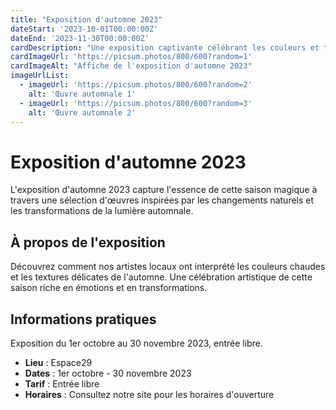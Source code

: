 ```yaml
---
title: "Exposition d'automne 2023"
dateStart: '2023-10-01T00:00:00Z'
dateEnd: '2023-11-30T00:00:00Z'
cardDescription: "Une exposition captivante célébrant les couleurs et textures de l'automne à travers les œuvres d'artistes locaux."
cardImageUrl: 'https://picsum.photos/800/600?random=1'
cardImageAlt: "Affiche de l'exposition d'automne 2023"
imageUrlList:
  - imageUrl: 'https://picsum.photos/800/600?random=2'
    alt: 'Œuvre automnale 1'
  - imageUrl: 'https://picsum.photos/800/600?random=3'
    alt: 'Œuvre automnale 2'
---
```


# Exposition d'automne 2023

L'exposition d'automne 2023 capture l'essence de cette saison magique à travers une sélection d'œuvres inspirées par les changements naturels et les transformations de la lumière automnale.

## À propos de l'exposition

Découvrez comment nos artistes locaux ont interprété les couleurs chaudes et les textures délicates de l'automne. Une célébration artistique de cette saison riche en émotions et en transformations.

## Informations pratiques

Exposition du 1er octobre au 30 novembre 2023, entrée libre.

- **Lieu** : Espace29
- **Dates** : 1er octobre - 30 novembre 2023
- **Tarif** : Entrée libre
- **Horaires** : Consultez notre site pour les horaires d'ouverture
